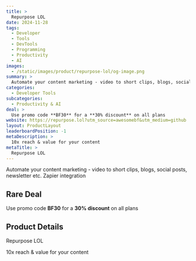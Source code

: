 ```yaml
---
title: >
  Repurpose LOL
date: 2024-11-28
tags:
  - Developer
  - Tools
  - DevTools
  - Programming
  - Productivity
  - AI
images:
  - /static/images/product/repurpose-lol/og-image.png
summary: >
  Automate your content marketing - video to short clips, blogs, social posts, newsletter etc. Zapier integration
categories:
  - Developer Tools
subcategories:
  - Productivity & AI
deal: >
  Use promo code **BF30** for a **30% discount** on all plans
website: https://repurpose.lol?utm_source=awesomebf&utm_medium=github
layout: ProductLayout
leaderboardPosition: -1
metaDescription: >
  10x reach & value for your content
metaTitle: >
  Repurpose LOL
---
```

Automate your content marketing - video to short clips, blogs, social posts, newsletter etc. Zapier integration

## Rare Deal

Use promo code **BF30** for a **30% discount** on all plans

## Product Details

Repurpose LOL

10x reach & value for your content
